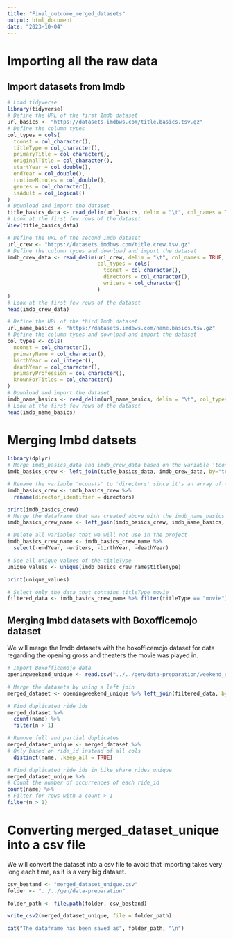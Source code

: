 ```yaml
---
title: "Final_outcome_merged_datasets"
output: html_document
date: "2023-10-04"
---
```

# Importing all the raw data
## Import datasets from Imdb 
```r
# Load tidyverse
library(tidyverse)
# Define the URL of the first Imdb dataset
url_basics <- "https://datasets.imdbws.com/title.basics.tsv.gz"
# Define the column types
col_types = cols(
  tconst = col_character(),
  titleType = col_character(),
  primaryTitle = col_character(),
  originalTitle = col_character(),
  startYear = col_double(),
  endYear = col_double(),
  runtimeMinutes = col_double(),
  genres = col_character(),
  isAdult = col_logical()
)
# Download and import the dataset
title_basics_data <- read_delim(url_basics, delim = "\t", col_names = TRUE, col_types = col_types)
# Look at the first few rows of the dataset
View(title_basics_data)

# Define the URL of the second Imdb dataset
url_crew <- "https://datasets.imdbws.com/title.crew.tsv.gz"
# Define the column types and download and import the dataset
imdb_crew_data <- read_delim(url_crew, delim = "\t", col_names = TRUE,
                             col_types = cols(
                               tconst = col_character(),
                               directors = col_character(),
                               writers = col_character()
                             )
)
# Look at the first few rows of the dataset
head(imdb_crew_data)

# Define the URL of the third Imdb dataset
url_name_basics <- "https://datasets.imdbws.com/name.basics.tsv.gz"
# Define the column types and download and import the dataset
col_types <- cols(
  nconst = col_character(),
  primaryName = col_character(),
  birthYear = col_integer(),
  deathYear = col_character(),
  primaryProfession = col_character(),
  knownForTitles = col_character()
)
# Download and import the dataset
imdb_name_basics <- read_delim(url_name_basics, delim = "\t", col_types = col_types)
# Look at the first few rows of the dataset
head(imdb_name_basics)
```
# Merging Imbd datsets

```R
library(dplyr)
# Merge imdb_basics_data and imdb_crew_data based on the variable 'tconst'
imdb_basics_crew <- left_join(title_basics_data, imdb_crew_data, by="tconst")

# Rename the variable 'nconsts' to 'directors' since it's an array of nconsts
imdb_basics_crew <- imdb_basics_crew %>%
  rename(director_identifier = directors)

print(imdb_basics_crew)
# Merge the dataframe that was created above with the imdb_name_basics data
imdb_basics_crew_name <- left_join(imdb_basics_crew, imdb_name_basics, by = c ("director_identifier" = "nconst"))

# Delete all variables that we will not use in the project
imdb_basics_crew_name <- imdb_basics_crew_name %>%
  select(-endYear, -writers, -birthYear, -deathYear)

# See all unique values of the titleType
unique_values <- unique(imdb_basics_crew_name$titleType)

print(unique_values)

# Select only the data that contains titleType movie
filtered_data <- imdb_basics_crew_name %>% filter(titleType == "movie")
```

## Merging Imbd datasets with Boxofficemojo dataset
We will merge the Imdb datasets with the boxofficemojo dataset for data regarding the opening gross and theaters the movie was played in. 
```r
# Import Boxofficemojo data
openingweekend_unique <- read.csv("../../gen/data-preparation/weekend_data.csv")

# Merge the datasets by using a left join 
merged_dataset <- openingweekend_unique %>% left_join(filtered_data, by = c("name" = "primaryTitle"))

# Find duplicated ride_ids
merged_dataset %>% 
  count(name) %>% 
  filter(n > 1)

# Remove full and partial duplicates
merged_dataset_unique <- merged_dataset %>%
# Only based on ride_id instead of all cols
  distinct(name, .keep_all = TRUE)

# Find duplicated ride_ids in bike_share_rides_unique
merged_dataset_unique %>%
# Count the number of occurrences of each ride_id
count(name) %>%
# Filter for rows with a count > 1
filter(n > 1)
```

# Converting merged_dataset_unique into a csv file
We will convert the dataset into a csv file to avoid that importing takes very long each time, as it is a very big dataset. 
```r
csv_bestand <- "merged_dataset_unique.csv"
folder <- "../../gen/data-preparation"

folder_path <- file.path(folder, csv_bestand)

write_csv2(merged_dataset_unique, file = folder_path)

cat("The dataframe has been saved as", folder_path, "\n")

```
